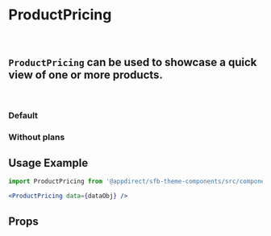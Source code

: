 
<Meta title="Components/Product Pricing" component={ProductPricing} />

# ProductPricing
<br />

## `ProductPricing` can be used to showcase a quick view of one or more products.
<br />

### Default
<Canvas>
    <Story name="Default">
        <ProductPricing data={productPricingMock} />
    </Story>
</Canvas>

### Without plans
<Canvas>
    <Story name="Without plans">
        <ProductPricing data={productPricingNoPlansMock} />
    </Story>
</Canvas>

## Usage Example
<CollapsibleJsonSnippet
    summary="dataObj"
    code={productPricingMock}
/>

```jsx
import ProductPricing from '@appdirect/sfb-theme-components/src/components/product-pricing/ProductPricing'

<ProductPricing data={dataObj} />

```
## Props
<ArgsTable of={ProductPricing} />
